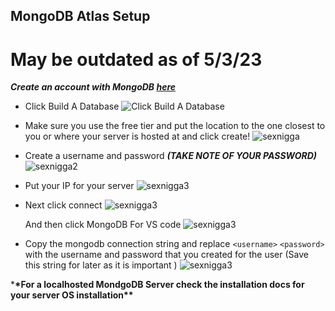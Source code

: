 ## MongoDB Atlas Setup

# May be outdated as of 5/3/23

**_Create an account with MongoDB [here](https://www.mongodb.com/atlas/database)_**

- Click Build A Database
  ![Click Build A Database](https://cdn.discordapp.com/attachments/1095380523603460097/1095382021813051634/image.png)

- Make sure you use the free tier and put the location to the one closest to you or where your server is hosted at and click create!
  ![sexnigga](https://cdn.discordapp.com/attachments/1095380523603460097/1095383098105004102/image.png)

- Create a username and password **_(TAKE NOTE OF YOUR PASSWORD)_**
  ![sexnigga2](https://cdn.discordapp.com/attachments/1113183224802320384/1117672731798929528/image.png)

- Put your IP for your server
  ![sexnigga3](https://cdn.discordapp.com/attachments/1095380523603460097/1095408009284419584/image.png)
- Next click connect
  ![sexnigga3](https://media.discordapp.net/attachments/1095380523603460097/1095559379056590888/image.png)

  And then click MongoDB For VS code
  ![sexnigga3](https://cdn.discordapp.com/attachments/1113183224802320384/1117673137073565736/image.png)

- Copy the mongodb connection string and replace `<username>` `<password>` with the username and password that you created for the user (Save this string for later as it is important )
  ![sexnigga3](https://cdn.discordapp.com/attachments/1113183224802320384/1117673739283341322/image.png)

\***\*For a localhosted MondgoDB Server check the installation docs for your server OS installation\*\***
